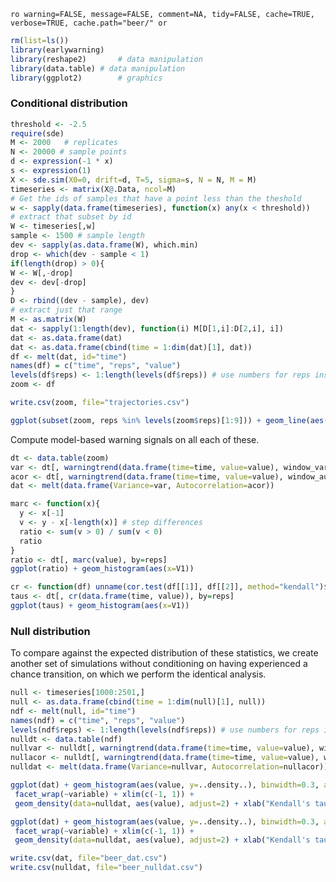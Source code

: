`ro warning=FALSE, message=FALSE, comment=NA, tidy=FALSE, cache=TRUE, verbose=TRUE, cache.path="beer/" or`

 
``` r
rm(list=ls())
library(earlywarning)
library(reshape2)		# data manipulation
library(data.table)	# data manipulation
library(ggplot2)		# graphics
````



### Conditional distribution



``` r
threshold <- -2.5
require(sde)
M <- 2000   # replicates
N <- 20000 # sample points
d <- expression(-1 * x)
s <- expression(1)
X <- sde.sim(X0=0, drift=d, T=5, sigma=s, N = N, M = M)
timeseries <- matrix(X@.Data, ncol=M)
# Get the ids of samples that have a point less than the theshold
w <- sapply(data.frame(timeseries), function(x) any(x < threshold))
# extract that subset by id 
W <- timeseries[,w]
sample <- 1500 # sample length
dev <- sapply(as.data.frame(W), which.min)
drop <- which(dev - sample < 1)
if(length(drop) > 0){
W <- W[,-drop]
dev <- dev[-drop]
}
D <- rbind((dev - sample), dev)
# extract just that range
M <- as.matrix(W)
dat <- sapply(1:length(dev), function(i) M[D[1,i]:D[2,i], i])
dat <- as.data.frame(dat)
dat <- as.data.frame(cbind(time = 1:dim(dat)[1], dat))
df <- melt(dat, id="time")
names(df) = c("time", "reps", "value")
levels(df$reps) <- 1:length(levels(df$reps)) # use numbers for reps instead of V1, V2, etc
zoom <- df
````


```r
write.csv(zoom, file="trajectories.csv")
```

``` r
ggplot(subset(zoom, reps %in% levels(zoom$reps)[1:9])) + geom_line(aes(time, value)) + facet_wrap(~reps, scales="free")
````

Compute model-based warning signals on all each of these.  

``` r
dt <- data.table(zoom)
var <- dt[, warningtrend(data.frame(time=time, value=value), window_var), by=reps]$V1
acor <- dt[, warningtrend(data.frame(time=time, value=value), window_autocorr), by=reps]$V1
dat <- melt(data.frame(Variance=var, Autocorrelation=acor))
````


```r
marc <- function(x){
  y <- x[-1]
  v <- y - x[-length(x)] # step differences
  ratio <- sum(v > 0) / sum(v < 0)
  ratio
}
ratio <- dt[, marc(value), by=reps]
ggplot(ratio) + geom_histogram(aes(x=V1))
```

```r
cr <- function(df) unname(cor.test(df[[1]], df[[2]], method="kendall")$estimate)
taus <- dt[, cr(data.frame(time, value)), by=reps]
ggplot(taus) + geom_histogram(aes(x=V1))
```


### Null distribution 

To compare against the expected distribution of these statistics, we create another set of simulations without conditioning on having experienced a chance transition, on which we perform the identical analysis.  

``` r
null <- timeseries[1000:2501,]
null <- as.data.frame(cbind(time = 1:dim(null)[1], null))
ndf <- melt(null, id="time")
names(ndf) = c("time", "reps", "value")
levels(ndf$reps) <- 1:length(levels(ndf$reps)) # use numbers for reps instead of V1, V2, etc
nulldt <- data.table(ndf)
nullvar <- nulldt[, warningtrend(data.frame(time=time, value=value), window_var), by=reps]$V1
nullacor <- nulldt[, warningtrend(data.frame(time=time, value=value), window_autocorr), by=reps]$V1
nulldat <- melt(data.frame(Variance=nullvar, Autocorrelation=nullacor))
````

``` r
ggplot(dat) + geom_histogram(aes(value, y=..density..), binwidth=0.3, alpha=.5) +
 facet_wrap(~variable) + xlim(c(-1, 1)) + 
 geom_density(data=nulldat, aes(value), adjust=2) + xlab("Kendall's tau") + theme_bw()
````


``` r
ggplot(dat) + geom_histogram(aes(value, y=..density..), binwidth=0.3, alpha=.5) +
 facet_wrap(~variable) + xlim(c(-1, 1)) + 
 geom_density(data=nulldat, aes(value), adjust=2) + xlab("Kendall's tau") + theme_bw()

````


``` r
write.csv(dat, file="beer_dat.csv")
write.csv(nulldat, file="beer_nulldat.csv")
```
